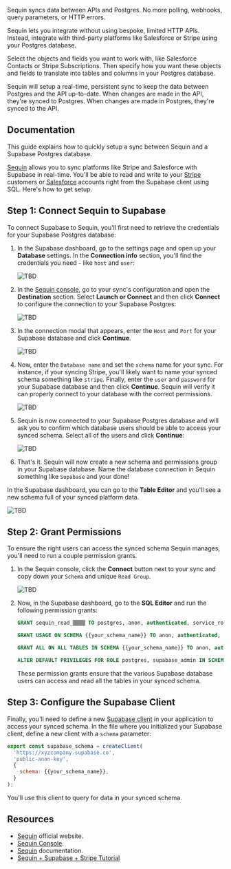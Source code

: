 Sequin syncs data between APIs and Postgres. No more polling, webhooks, query parameters, or HTTP errors.

Sequin lets you integrate without using bespoke, limited HTTP APIs. Instead, integrate with third-party platforms like Salesforce or Stripe using your Postgres database.

Select the objects and fields you want to work with, like Salesforce Contacts or Stripe Subscriptions. Then specify how you want these objects and fields to translate into tables and columns in your Postgres database.

Sequin will setup a real-time, persistent sync to keep the data between Postgres and the API up-to-date. When changes are made in the API, they're synced to Postgres. When changes are made in Postgres, they're synced to the API.

## Documentation

This guide explains how to quickly setup a sync between Sequin and a Supabase Postgres database.

[Sequin](https://sequin.io) allows you to sync platforms like Stripe and Salesforce with Supabase in real-time. You'll be able to read and write to your [Stripe](https://stripe.com/) customers or [Salesforce](https://www.salesforce.com/) accounts right from the Supabase client using SQL. Here's how to get setup.

## Step 1: Connect Sequin to Supabase

To connect Supabase to Sequin, you'll first need to retrieve the credentials for your Supabase Postgres database:

1. In the Supabase dashboard, go to the settings page and open up your **Database** settings. In the **Connection info** section, you'll find the credentials you need - like `host` and `user`:

   ![TBD](https://obuldanrptloktxcffvn.supabase.co/storage/v1/object/public/images/integrations/sequin_io/documentation/001_supabase_dash.png)

2. In the [Sequin console](https://app.sequin.io), go to your sync's configuration and open the **Destination** section. Select **Launch or Connect** and then click **Connect** to configure the connection to your Supabase Postgres:

   ![TBD](https://obuldanrptloktxcffvn.supabase.co/storage/v1/object/public/images/integrations/sequin_io/documentation/002_connect.png)

3. In the connection modal that appears, enter the `Host` and `Port` for your Supabase database and click **Continue**.

   ![TBD](https://obuldanrptloktxcffvn.supabase.co/storage/v1/object/public/images/integrations/sequin_io/documentation/003_step_1.png)

4. Now, enter the `Database name` and set the `schema` name for your sync. For instance, if your syncing Stripe, you'll likely want to name your synced schema something like `stripe`. Finally, enter the `user` and `password` for your Supabase database and then click **Continue**. Sequin will verify it can properly connect to your database with the correct permissions.

   ![TBD](https://obuldanrptloktxcffvn.supabase.co/storage/v1/object/public/images/integrations/sequin_io/documentation/004_step_2.png)

5. Sequin is now connected to your Supabase Postgres database and will ask you to confirm which database users should be able to access your synced schema. Select all of the users and click **Continue**:

   ![TBD](https://obuldanrptloktxcffvn.supabase.co/storage/v1/object/public/images/integrations/sequin_io/documentation/005_step_3.png)

6. That's it. Sequin will now create a new schema and permissions group in your Supabase database. Name the database connection in Sequin something like `Supabase` and your done!

In the Supabase dashboard, you can go to the **Table Editor** and you'll see a new schema full of your synced platform data.

![TBD](https://obuldanrptloktxcffvn.supabase.co/storage/v1/object/public/images/integrations/sequin_io/documentation/006_see_data.png)

## Step 2: Grant Permissions

To ensure the right users can access the synced schema Sequin manages, you'll need to run a couple permission grants.

1. In the Sequin console, click the **Connect** button next to your sync and copy down your `Schema` and unique `Read Group`.

   ![TBD](https://obuldanrptloktxcffvn.supabase.co/storage/v1/object/public/images/integrations/sequin_io/documentation/007_get_read.png)

2. Now, in the Supabase dashboard, go to the **SQL Editor** and run the following permission grants:

   ```sql
   GRANT sequin_read_▒▒▒▒ TO postgres, anon, authenticated, service_role;

   GRANT USAGE ON SCHEMA {{your_schema_name}} TO anon, authenticated, service_role;

   GRANT ALL ON ALL TABLES IN SCHEMA {{your_schema_name}} TO anon, authenticated, service_role;

   ALTER DEFAULT PRIVILEGES FOR ROLE postgres, supabase_admin IN SCHEMA {{your_schema_name}} GRANT ALL ON TABLES TO anon, authenticated, service_role;
   ```

   These permission grants ensure that the various Supabase database users can access and read all the tables in your synced schema.

## Step 3: Configure the Supabase Client

Finally, you'll need to define a new [Supabase client](/docs/reference/javascript/initializing#api-schemas) in your application to access your synced schema. In the file where you initialized your Supabase client, define a new client with a `schema` parameter:

```javascript
export const supabase_schema = createClient(
  'https://xyzcompany.supabase.co',
  'public-anon-key',
  {
    schema: {{your_schema_name}},
  }
);
```

You'll use this client to query for data in your synced schema.

## Resources

- [Sequin](https://sequin.io) official website.
- [Sequin Console](https://app.sequin.io).
- [Sequin](https://docs.sequin.io/welcome) documentation.
- [Sequin + Supabase + Stripe Tutorial](https://github.com/sequin-io/build-a-saas-with-next-js-supabase-stripe-and-sequin)
